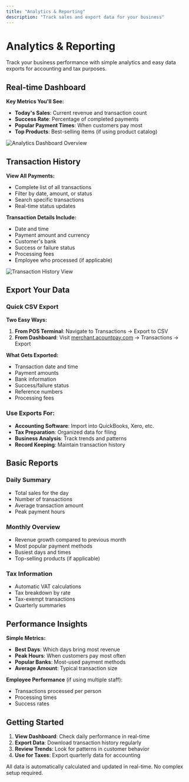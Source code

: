 ```yaml
---
title: "Analytics & Reporting"
description: "Track sales and export data for your business"
---
```


# Analytics & Reporting

Track your business performance with simple analytics and easy data exports for accounting and tax purposes.

## Real-time Dashboard

**Key Metrics You'll See:**
- **Today's Sales**: Current revenue and transaction count
- **Success Rate**: Percentage of completed payments
- **Popular Payment Times**: When customers pay most
- **Top Products**: Best-selling items (if using product catalog)

<img src="/images/Analytics_page.png" alt="Analytics Dashboard Overview" />

## Transaction History

**View All Payments:**
- Complete list of all transactions
- Filter by date, amount, or status
- Search specific transactions
- Real-time status updates

**Transaction Details Include:**
- Date and time
- Payment amount and currency
- Customer's bank
- Success or failure status
- Processing fees
- Employee who processed (if applicable)

<img src="/images/transactions_page.png" alt="Transaction History View" />

## Export Your Data

### Quick CSV Export
**Two Easy Ways:**

1. **From POS Terminal**: Navigate to Transactions → Export to CSV
2. **From Dashboard**: Visit [merchant.acountpay.com](https://merchant.acountpay.com) → Transactions → Export

**What Gets Exported:**
- Transaction date and time
- Payment amounts
- Bank information
- Success/failure status
- Reference numbers
- Processing fees

### Use Exports For:
- **Accounting Software**: Import into QuickBooks, Xero, etc.
- **Tax Preparation**: Organized data for filing
- **Business Analysis**: Track trends and patterns
- **Record Keeping**: Maintain transaction history

## Basic Reports

### Daily Summary
- Total sales for the day
- Number of transactions
- Average transaction amount
- Peak payment hours

### Monthly Overview
- Revenue growth compared to previous month
- Most popular payment methods
- Busiest days and times
- Top-selling products (if applicable)

### Tax Information
- Automatic VAT calculations
- Tax breakdown by rate
- Tax-exempt transactions
- Quarterly summaries

## Performance Insights

**Simple Metrics:**
- **Best Days**: Which days bring most revenue
- **Peak Hours**: When customers pay most often
- **Popular Banks**: Most-used payment methods
- **Average Amount**: Typical transaction size

**Employee Performance** (if using multiple staff):
- Transactions processed per person
- Processing times
- Success rates

## Getting Started

1. **View Dashboard**: Check daily performance in real-time
2. **Export Data**: Download transaction history regularly
3. **Review Trends**: Look for patterns in customer behavior
4. **Use for Taxes**: Export quarterly data for accounting

<Note>
  All data is automatically calculated and updated in real-time. No complex setup required.
</Note>
